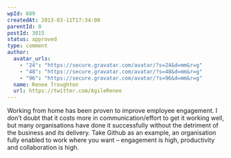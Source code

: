 ```yaml
---
wpId: 689
createdAt: 2013-03-11T17:34:00
parentId: 0
postId: 3015
status: approved
type: comment
author:
  avatar_urls:
    - "24": "https://secure.gravatar.com/avatar/?s=24&d=mm&r=g"
    - "48": "https://secure.gravatar.com/avatar/?s=48&d=mm&r=g"
    - "96": "https://secure.gravatar.com/avatar/?s=96&d=mm&r=g"
  name: Renee Troughton
  url: https://twitter.com/AgileRenee
---
```


Working from home has been proven to improve employee engagement. I don’t doubt that it costs more in communication/effort to get it working well, but many organisations have done it successfully without the detriment of the business and its delivery. Take Github as an example, an organisation fully enabled to work where you want – engagement is high, productivity and collaboration is high.